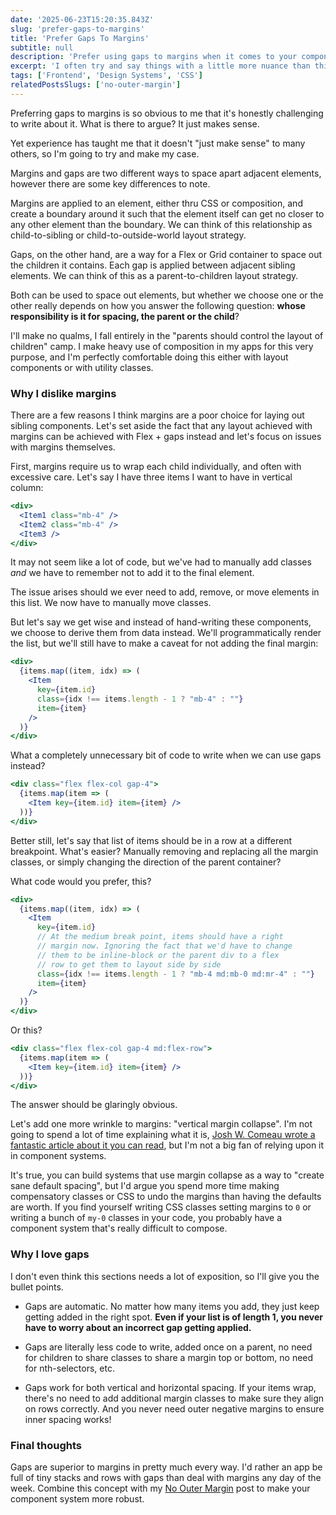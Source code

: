 ```yaml
---
date: '2025-06-23T15:20:35.843Z'
slug: 'prefer-gaps-to-margins'
title: 'Prefer Gaps To Margins'
subtitle: null
description: 'Prefer using gaps to margins when it comes to your component layouts.'
excerpt: 'I often try and say things with a little more nuance than this, but I think using gaps is superior to margins in pretty much every single way. You should be using them more in your apps than you are.'
tags: ['Frontend', 'Design Systems', 'CSS']
relatedPostsSlugs: ['no-outer-margin']
---
```


Preferring gaps to margins is so obvious to me that it's honestly challenging to write about it. What is there to argue? It just makes sense.

Yet experience has taught me that it doesn't "just make sense" to many others, so I'm going to try and make my case.

Margins and gaps are two different ways to space apart adjacent elements, however there are some key differences to note.

Margins are applied to an element, either thru CSS or composition, and create a boundary around it such that the element itself can get no closer to any other element than the boundary. We can think of this relationship as child-to-sibling or child-to-outside-world layout strategy.

Gaps, on the other hand, are a way for a Flex or Grid container to space out the children it contains. Each gap is applied between adjacent sibling elements. We can think of this as a parent-to-children layout strategy.

Both can be used to space out elements, but whether we choose one or the other really depends on how you answer the following question: **whose responsibility is it for spacing, the parent or the child**?

I'll make no qualms, I fall entirely in the "parents should control the layout of children" camp. I make heavy use of composition in my apps for this very purpose, and I'm perfectly comfortable doing this either with layout components or with utility classes.

### Why I dislike margins

There are a few reasons I think margins are a poor choice for laying out sibling components. Let's set aside the fact that any layout achieved with margins can be achieved with Flex + gaps instead and let's focus on issues with margins themselves.

First, margins require us to wrap each child individually, and often with excessive care. Let's say I have three items I want to have in vertical column:

```jsx
<div>
  <Item1 class="mb-4" />
  <Item2 class="mb-4" />
  <Item3 />
</div>
```

It may not seem like a lot of code, but we've had to manually add classes _and_ we have to remember not to add it to the final element.

The issue arises should we ever need to add, remove, or move elements in this list. We now have to manually move classes.

But let's say we get wise and instead of hand-writing these components, we choose to derive them from data instead. We'll programmatically render the list, but we'll still have to make a caveat for not adding the final margin:

```jsx
<div>
  {items.map((item, idx) => (
    <Item
      key={item.id}
      class={idx !== items.length - 1 ? "mb-4" : ""}
      item={item}
    />
  )}
</div>
```

What a completely unnecessary bit of code to write when we can use gaps instead?

```jsx
<div class="flex flex-col gap-4">
  {items.map(item => (
    <Item key={item.id} item={item} />
  ))}
</div>
```

Better still, let's say that list of items should be in a row at a different breakpoint. What's easier? Manually removing and replacing all the margin classes, or simply changing the direction of the parent container?

What code would you prefer, this?

```jsx
<div>
  {items.map((item, idx) => (
    <Item
      key={item.id}
      // At the medium break point, items should have a right
      // margin now. Ignoring the fact that we'd have to change
      // them to be inline-block or the parent div to a flex
      // row to get them to layout side by side
      class={idx !== items.length - 1 ? "mb-4 md:mb-0 md:mr-4" : ""}
      item={item}
    />
  )}
</div>
```

Or this?

```jsx
<div class="flex flex-col gap-4 md:flex-row">
  {items.map(item => (
    <Item key={item.id} item={item} />
  ))}
</div>
```

The answer should be glaringly obvious.

Let's add one more wrinkle to margins: "vertical margin collapse". I'm not going to spend a lot of time explaining what it is, [Josh W. Comeau wrote a fantastic article about it you can read](https://www.joshwcomeau.com/css/rules-of-margin-collapse/), but I'm not a big fan of relying upon it in component systems.

It's true, you can build systems that use margin collapse as a way to "create sane default spacing", but I'd argue you spend more time making compensatory classes or CSS to undo the margins than having the defaults are worth. If you find yourself writing CSS classes setting margins to `0` or writing a bunch of `my-0` classes in your code, you probably have a component system that's really difficult to compose.

### Why I love gaps

I don't even think this sections needs a lot of exposition, so I'll give you the bullet points.

- Gaps are automatic. No matter how many items you add, they just keep getting added in the right spot. **Even if your list is of length 1, you never have to worry about an incorrect gap getting applied.**

- Gaps are literally less code to write, added once on a parent, no need for children to share classes to share a margin top or bottom, no need for nth-selectors, etc.

- Gaps work for both vertical and horizontal spacing. If your items wrap, there's no need to add additional margin classes to make sure they align on rows correctly. And you never need outer negative margins to ensure inner spacing works!

### Final thoughts

Gaps are superior to margins in pretty much every way. I'd rather an app be full of tiny stacks and rows with gaps than deal with margins any day of the week. Combine this concept with my [No Outer Margin](/no-outer-margin) post to make your component system more robust.
